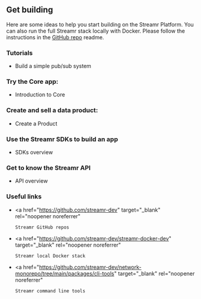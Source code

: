 
## Get building

Here are some ideas to help you start building on the Streamr Platform. You can also run the full Streamr stack locally with Docker. Please follow the instructions in the <a href="https://github.com/streamr-dev/streamr-docker-dev" target="_blank" rel="noopener noreferrer">GitHub repo</a> readme.

### Tutorials

-   <Link to={docsLinks.buildingPubSubTutorial}>
        Build a simple pub/sub system
    </Link>

### Try the Core app:

-   <Link to={docsLinks.core}>Introduction to Core</Link>

### Create and sell a data product:

-   <Link to={docsLinks.products}>Create a Product</Link>

### Use the Streamr SDKs to build an app

-   <Link to={docsLinks.sdk}>SDKs overview</Link>

### Get to know the Streamr API

-   <Link to={docsLinks.api}>API overview</Link>

### Useful links

-   <a
        href="https://github.com/streamr-dev"
        target="_blank"
        rel="noopener noreferrer"
    >
        Streamr GitHub repos
    </a>
-   <a
        href="https://github.com/streamr-dev/streamr-docker-dev"
        target="_blank"
        rel="noopener noreferrer"
    >
        Streamr local Docker stack
    </a>
-   <a
        href="https://github.com/streamr-dev/network-monorepo/tree/main/packages/cli-tools"
        target="_blank"
        rel="noopener noreferrer"
    >
        Streamr command line tools
    </a>

